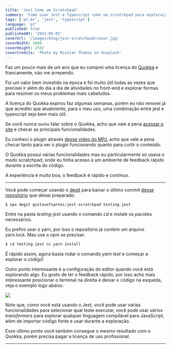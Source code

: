```yaml
---
title: 'Jest Como um Scratchpad'
summary: 'Como usar Jest e Typescript como um scratchpad para exploração com feedback rápido e contínuo'
tags: ['pt-br', 'jest', 'typescript']
language: 'pt'
published: true
publishedAt: '2021-05-02'
coverUrl: '/images/blog/jest-scratchpad/cover.jpg'
coverWidth: 3888
coverHeight: 2592
coverCredits: 'Photo by Nicolas Thomas on Unsplash'
---
```


Faz um pouco mais de um ano que eu comprei uma licença do [Quokka](https://quokkajs.com) e
francamente, não me arrependo.

Foi um valor bem investido na época e foi muito útil todas as vezes
que precisei ir além do dia a dia de atividades no front-end e explorar formas para resolver
os meus problemas mais cabeludos.

A licença do Quokka expirou faz algumas semanas, porém eu não renovei já que acredito que atualmente,
para o meu uso, uma combinação entre jest e typescript seja bem mais útil.

Se você nunca ouviu falar sobre o Quokka, acho que vale a pena [acessar o site](https://quokkajs.com) e checar 
as principais funcionalidades.

Eu conheci o plugin através [desse vídeo do MPJ](https://www.youtube.com/watch?v=W4brAobC2Hc), acho que vale a pena checar
tanto para ver o plugin funcionando quanto para curtir o conteúdo.

O Quokka possui várias funcionalidades mas eu particularmente só usava o modo scratchpad, onde eu tinha acesso
a um ambiente de feedback rápido durante a escrita do código.

A experiência é muito boa, o feedback é rápido e contínuo.

---

Você pode começar usando o [degit](https://www.npmjs.com/package/degit) para baixar o último commit [desse repositório](https://github.com/gustavofsantos/jest-scratchpad) que deixei preparado:

```js
$ npx degit gustavofsantos/jest-scratchpad testing-jest
```

Entre na pasta *testing-jest* usando o comando *cd* e instale os pacotes necessários.

Eu prefiro usar o yarn, por isso o repositório já contém um arquivo yarn.lock. Mas use o npm se precisar:

```js
$ cd testing-jest && yarn install
```

É rápido assim, agora basta rodar o comando *yarn test* e começar a explorar o código!

Outro ponto interessante é a configuração do editor quando você está explorando algo. Eu gosto de ter o feedback
rápido, por isso acho mais interessante posicionar o terminal na direita e deixar o código na esqueda, veja o
exemplo logo abaixo.

![](/images/blog/jest-scratchpad/jest-scratch-example.png)

Note que, como você está usando o Jest, você pode usar várias funcionalidades para selecionar qual teste executar,
você pode usar vários _transformers_ para explorar qualquer linguagem compilável para JavaScript, além de importar
código fonte e usar durante a exploração.

Esse último ponto você também consegue o mesmo resultado com o Quokka, porém precisa pagar a licença de uso profissional.

---